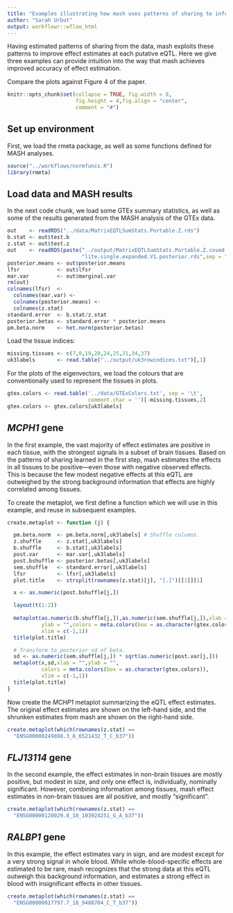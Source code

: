 ```yaml
---
title: "Examples illustrating how mash uses patterns of sharing to inform effect estimates"
author: "Sarah Urbut"
output: workflowr::wflow_html
---
```


Having estimated patterns of sharing from the data, mash exploits
these patterns to improve effect estimates at each putative eQTL. Here
we give three examples can provide intuition into the way that mash
achieves improved accuracy of effect estimation.

Compare the plots against Figure 4 of the paper.

```r
knitr::opts_chunk$set(collapse = TRUE, fig.width = 8,
                      fig.height = 4,fig.align = "center",
                      comment = "#")
```

## Set up environment

First, we load the rmeta package, as well as some functions defined
for MASH analyses.

```r
source("../workflows/normfuncs.R")
library(rmeta)
```

## Load data and MASH results

In the next code chunk, we load some GTEx summary statistics, as well
as some of the results generated from the MASH analysis of the GTEx
data.

```r
out    <- readRDS("../data/MatrixEQTLSumStats.Portable.Z.rds")
b.stat <- out$test.b
z.stat <- out$test.z
out    <- readRDS(paste("../output/MatrixEQTLSumStats.Portable.Z.coved.K3.P3",
                        "lite.single.expanded.V1.posterior.rds",sep = "."))
posterior.means <- out$posterior.means
lfsr            <- out$lfsr
mar.var         <- out$marginal.var
rm(out)
colnames(lfsr)  <-
  colnames(mar.var) <- 
  colnames(posterior.means) <- 
  colnames(z.stat)
standard.error  <- b.stat/z.stat
posterior.betas <- standard.error * posterior.means
pm.beta.norm    <- het.norm(posterior.betas)
```

Load the tissue indices:

```r
missing.tissues <- c(7,8,19,20,24,25,31,34,37)
uk3labels       <- read.table("../output/uk3rowindices.txt")[,1]
```

For the plots of the eigenvectors, we load the colours that are
conventionally used to represent the tissues in plots.

```r
gtex.colors <- read.table('../data/GTExColors.txt', sep = '\t', 
                          comment.char = '')[-missing.tissues,2]
gtex.colors <- gtex.colors[uk3labels]
```

## *MCPH1* gene 

In the first example, the vast majority of effect estimates are
positive in each tissue, with the strongest signals in a subset of
brain tissues. Based on the patterns of sharing learned in the first
step, mash estimates the effects in all tissues to be positive---even
those with negative observed effects. This is because the few modest
negative effects at this eQTL are outweighed by the strong background
information that effects are highly correlated among tissues.

To create the metaplot, we first define a function which we will use
in this example, and reuse in subsequent examples.

```r
create.metaplot <- function (j) {

  pm.beta.norm  <- pm.beta.norm[,uk3labels] # Shuffle columns.
  z.shuffle     <- z.stat[,uk3labels]
  b.shuffle     <- b.stat[,uk3labels]
  post.var      <- mar.var[,uk3labels]
  post.bshuffle <- posterior.betas[,uk3labels]
  sem.shuffle   <- standard.error[,uk3labels]
  lfsr          <- lfsr[,uk3labels]
  plot.title    <- strsplit(rownames(z.stat)[j], "[.]")[[1]][1]

  x <- as.numeric(post.bshuffle[j,])

  layout(t(1:2))
  
  metaplot(as.numeric(b.shuffle[j,]),as.numeric(sem.shuffle[j,]),xlab = "",
           ylab = "",colors = meta.colors(box = as.character(gtex.colors)),
           xlim = c(-1,1))
  title(plot.title)

  # Transform to posterior sd of beta.
  sd <- as.numeric(sem.shuffle[j,]) * sqrt(as.numeric(post.var[j,]))
  metaplot(x,sd,xlab = "",ylab = "",
           colors = meta.colors(box = as.character(gtex.colors)),
           xlim = c(-1,1))
  title(plot.title)
}
```

Now create the *MCHP1* metaplot summarizing the eQTL effect
estimates. The original effect estimates are shown on the left-hand
side, and the shrunken estimates from mash are shown on the right-hand
side.

```r
create.metaplot(which(rownames(z.stat) ==
  "ENSG00000249898.3_8_6521432_T_C_b37"))
```

## *FLJ13114* gene

In the second example, the effect estimates in non-brain tissues are
mostly positive, but modest in size, and only one effect is,
individually, nominally significant. However, combining information
among tissues, mash effect estimates in non-brain tissues are all
positive, and mostly "significant".

```r
create.metaplot(which(rownames(z.stat) ==
  "ENSG00000120029.8_10_103924251_G_A_b37"))
```
 
## *RALBP1* gene

In this example, the effect estimates vary in sign, and are modest
except for a very strong signal in whole blood. While
whole-blood-specific effects are estimated to be rare, mash recognizes
that the strong data at this eQTL outweigh this background
information, and estimates a strong effect in blood with insignificant
effects in other tissues.

```r
create.metaplot(which(rownames(z.stat) ==
  "ENSG00000017797.7_18_9488704_C_T_b37"))
```
